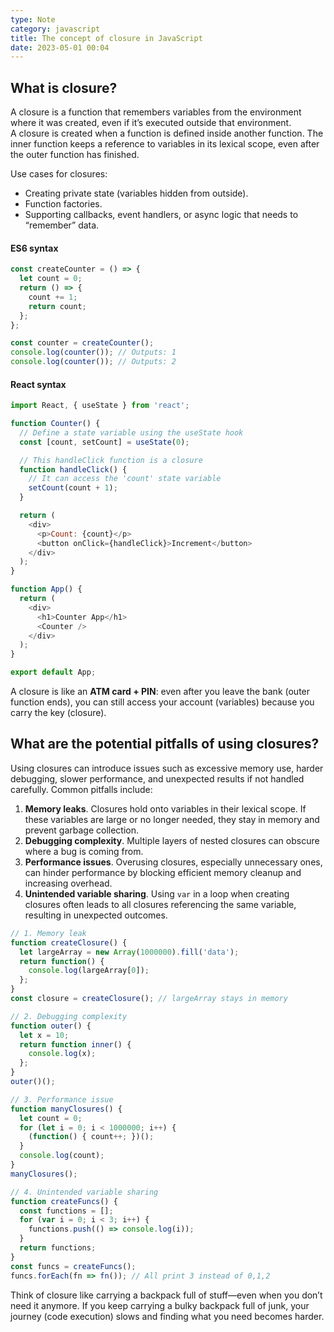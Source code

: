 ```yaml
---
type: Note
category: javascript
title: The concept of closure in JavaScript
date: 2023-05-01 00:04
---
```


## What is closure?
A closure is a function that remembers variables from the environment where it was created, even if it’s executed outside that environment.\
A closure is created when a function is defined inside another function. The inner function keeps a reference to variables in its lexical scope, even after the outer function has finished.

Use cases for closures:
*   Creating private state (variables hidden from outside).
*   Function factories.
*   Supporting callbacks, event handlers, or async logic that needs to “remember” data.
#### ES6 syntax

```javascript
const createCounter = () => {
  let count = 0;
  return () => {
    count += 1;
    return count;
  };
};

const counter = createCounter();
console.log(counter()); // Outputs: 1
console.log(counter()); // Outputs: 2
```

#### React syntax

```javascript
import React, { useState } from 'react';

function Counter() {
  // Define a state variable using the useState hook
  const [count, setCount] = useState(0);

  // This handleClick function is a closure
  function handleClick() {
    // It can access the 'count' state variable
    setCount(count + 1);
  }

  return (
    <div>
      <p>Count: {count}</p>
      <button onClick={handleClick}>Increment</button>
    </div>
  );
}

function App() {
  return (
    <div>
      <h1>Counter App</h1>
      <Counter />
    </div>
  );
}

export default App;
```

A closure is like an **ATM card + PIN**: even after you leave the bank (outer function ends), you can still access your account (variables) because you carry the key (closure).
## What are the potential pitfalls of using closures?
Using closures can introduce issues such as excessive memory use, harder debugging, slower performance, and unexpected results if not handled carefully.
Common pitfalls include:
1. **Memory leaks**.
Closures hold onto variables in their lexical scope. If these variables are large or no longer needed, they stay in memory and prevent garbage collection.
1. **Debugging complexity**.
Multiple layers of nested closures can obscure where a bug is coming from.
1. **Performance issues**.
Overusing closures, especially unnecessary ones, can hinder performance by blocking efficient memory cleanup and increasing overhead.
1. **Unintended variable sharing**.
Using `var` in a loop when creating closures often leads to all closures referencing the same variable, resulting in unexpected outcomes.

```javascript
// 1. Memory leak
function createClosure() {
  let largeArray = new Array(1000000).fill('data');
  return function() {
    console.log(largeArray[0]);
  };
}
const closure = createClosure(); // largeArray stays in memory

// 2. Debugging complexity
function outer() {
  let x = 10;
  return function inner() {
    console.log(x);
  };
}
outer()();

// 3. Performance issue
function manyClosures() {
  let count = 0;
  for (let i = 0; i < 1000000; i++) {
    (function() { count++; })();
  }
  console.log(count);
}
manyClosures();

// 4. Unintended variable sharing
function createFuncs() {
  const functions = [];
  for (var i = 0; i < 3; i++) {
    functions.push(() => console.log(i));
  }
  return functions;
}
const funcs = createFuncs();
funcs.forEach(fn => fn()); // All print 3 instead of 0,1,2
```

Think of closure like carrying a backpack full of stuff—even when you don’t need it anymore. If you keep carrying a bulky backpack full of junk, your journey (code execution) slows and finding what you need becomes harder.
